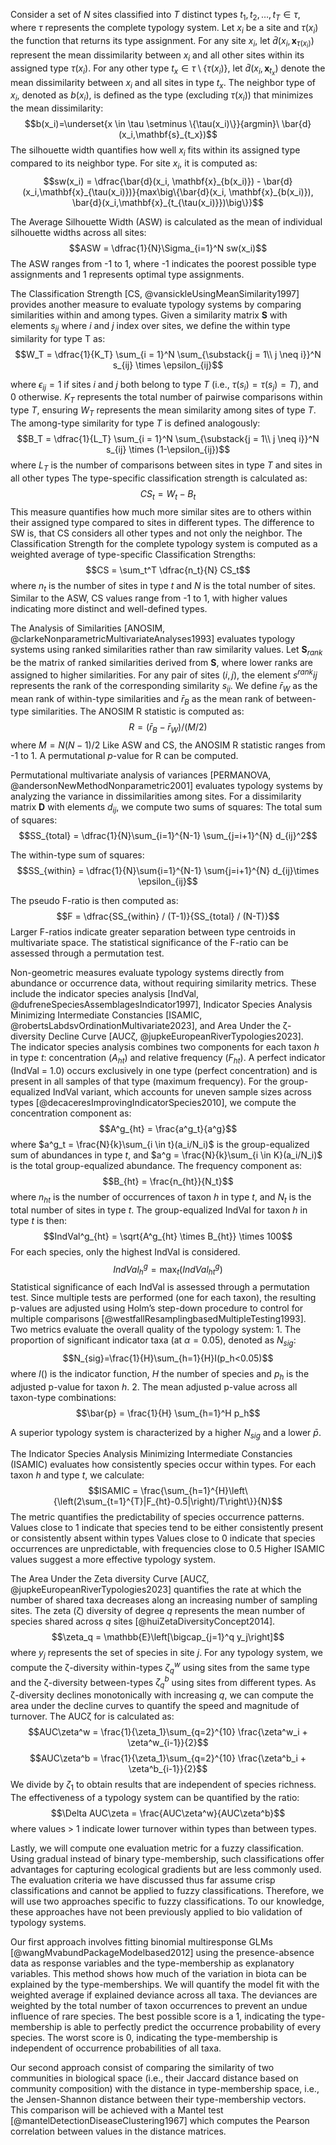 Consider a set of $N$ sites classified into $T$ distinct types $t_1, t_2, \dots, t_T \in \tau$, where $\tau$ represents the complete typology system.
Let $x_i$ be a site and $\tau(x_i)$ the function that returns its type assignment.
For any site $x_i$, let $\bar{d}(x_i,\mathbf{x}_{\tau(x_i)})$ represent the mean dissimilarity between $x_i$ and all other sites within its assigned type $\tau(x_i)$.
For any other type $t_x \in \tau \setminus \{\tau(x_i)\}$, let $\bar{d}(x_i,\mathbf{x}_{t_x})$ denote the mean dissimilarity between $x_i$ and all sites in type $t_x$.
The neighbor type of $x_i$, denoted as $b(x_i)$, is defined as the type (excluding $\tau(x_i)$) that minimizes the mean dissimilarity:
$$b(x_i)=\underset{x \in \tau \setminus \{\tau(x_i)\}}{argmin}\ \bar{d}(x_i,\mathbf{s}_{t_x})$$
The silhouette width quantifies how well $x_i$ fits within its assigned type compared to its neighbor type. For site $x_i$, it is computed as:   
$$sw(x_i) = \dfrac{\bar{d}(x_i, \mathbf{x}_{b(x_i)}) - \bar{d}(x_i,\mathbf{x}_{\tau(x_i)})}{max\big\{\bar{d}(x_i, \mathbf{x}_{b(x_i)}), \bar{d}(x_i,\mathbf{x}_{t_{\tau(x_i)}})\big\}}$$

The Average Silhouette Width (ASW) is calculated as the mean of individual silhouette  widths across all sites:
$$ASW = \dfrac{1}{N}\Sigma_{i=1}^N sw(x_i)$$
The ASW ranges from -1 to 1, where -1 indicates the poorest possible type assignments and 1 represents optimal type assignments.

<!-- Classification Strength --> 
The Classification Strength [CS, @vansickleUsingMeanSimilarity1997] provides another measure to evaluate typology systems by comparing similarities within and among types.
Given a similarity matrix $\mathbf{S}$ with elements $s_{ij}$ where $i$ and $j$ index over sites, we define the within type similarity for type T as:
$$W_T = \dfrac{1}{K_T} \sum_{i = 1}^N \sum_{\substack{j = 1\\ j \neq i}}^N s_{ij} \times \epsilon_{ij}$$

where $\epsilon_{ij} = 1$ if sites $i$ and $j$ both belong to type $T$ (i.e., $\tau(s_i)=\tau(s_j) = T$), and $0$ otherwise.
$K_T$ represents the total number of pairwise comparisons within type $T$, ensuring $W_T$ represents the mean similarity among sites of type $T$.
The among-type similarity for type $T$ is defined analogously: 
$$B_T = \dfrac{1}{L_T} \sum_{i = 1}^N \sum_{\substack{j = 1\\ j \neq i}}^N s_{ij} \times (1-\epsilon_{ij})$$ 
where $L_T$ is the number of comparisons between sites in type $T$ and sites in all other types
The type-specific classification strength is calculated as:
$$CS_t = W_t - B_t$$
This measure quantifies how much more similar sites are to others within their assigned type compared to sites in different types.
The difference to SW is, that CS considers all other types and not only the neighbor.
The Classification Strength for the complete typology system is computed as a weighted average of type-specific Classification Strengths:
$$CS = \sum_t^T \dfrac{n_t}{N} CS_t$$
where $n_t$ is the number of sites in type $t$ and $N$ is the total number of sites. 
Similar to the ASW, CS values range from -1 to 1, with higher values indicating more distinct and well-defined types.     

<!-- ANOSIM --> 
The Analysis of Similarities [ANOSIM, @clarkeNonparametricMultivariateAnalyses1993] evaluates typology systems using ranked similarities rather than raw similarity values. 
Let $\mathbf{S}_{rank}$ be the matrix of ranked similarities derived from $\mathbf{S}$, where lower ranks are assigned to higher similarities. 
For any pair of sites $(i,j)$, the element $s^{rank}{ij}$ represents the rank of the corresponding similarity $s_{ij}$.
We define $\bar{r}_W$ as the mean rank of within-type similarities and $\bar{r}_B$ as the mean rank of between-type similarities.
The ANOSIM R statistic is computed as:
$$R = (\bar{r}_B - \bar{r}_W)/(M/2)$$
where $M = N(N-1)/2$ 
Like ASW and CS, the ANOSIM R statistic ranges from -1 to 1.
A permutational *p*-value for R can be computed.     

Permutational multivariate analysis of variances [PERMANOVA, @andersonNewMethodNonparametric2001] evaluates typology systems by analyzing the variance in dissimilarities among sites.
For a dissimilarity matrix $\mathbf{D}$ with elements $d_{ij}$, we compute two sums of squares:
The total sum of squares: 
$$SS_{total} = \dfrac{1}{N}\sum_{i=1}^{N-1} \sum_{j=i+1}^{N} d_{ij}^2$$

The within-type sum of squares:
$$SS_{within} = \dfrac{1}{N}\sum{i=1}^{N-1} \sum{j=i+1}^{N} d_{ij}\times \epsilon_{ij}$$

The pseudo F-ratio is then computed as:
$$F = \dfrac{SS_{within} / (T-1)}{SS_{total} / (N-T)}$$
Larger F-ratios indicate greater separation between type centroids in multivariate space. 
The statistical significance of the F-ratio can be assessed through a permutation test. 

<!-- non geometric methods --> 
Non-geometric measures evaluate typology systems directly from abundance or occurrence data, without requiring similarity metrics.
These include the indicator species analysis [IndVal, @dufreneSpeciesAssemblagesIndicator1997], Indicator Species Analysis Minimizing Intermediate Constancies [ISAMIC, @robertsLabdsvOrdinationMultivariate2023], and Area Under the ζ-diversity Decline Curve [AUCζ, @jupkeEuropeanRiverTypologies2023].    
<!--IndVal --> 
The indicator species analysis combines two components for each taxon $h$ in type $t$: concentration ($A_{ht}$) and relative frequency ($F_{ht}$). 
A perfect indicator (IndVal = 1.0) occurs exclusively in one type (perfect concentration) and is present in all samples of that type (maximum frequency).
For the group-equalized IndVal variant, which accounts for uneven sample sizes across types [@decaceresImprovingIndicatorSpecies2010], we compute the concentration component as:
$$A^g_{ht} = \frac{a^g_t}{a^g}$$
where $a^g_t = \frac{N}{k}\sum_{i \in t}(a_i/N_i)$ is the group-equalized sum of abundances in type $t$, and $a^g = \frac{N}{k}\sum_{i \in K}(a_i/N_i)$ is the total group-equalized abundance.
The frequency component as:
$$B_{ht} = \frac{n_{ht}}{N_t}$$
where $n_{ht}$ is the number of occurrences of taxon $h$ in type $t$, and $N_t$ is the total number of sites in type $t$.
The group-equalized IndVal for taxon $h$ in type $t$ is then:
$$IndVal^g_{ht} = \sqrt{A^g_{ht} \times B_{ht}} \times 100$$
For each species, only the highest IndVal is considered. 
$$IndVal^g_h = \max_{t}(IndVal^g_{ht})$$
Statistical significance of each IndVal is assessed through a permutation test. 
Since multiple tests are performed (one for each taxon), the resulting p-values are adjusted using Holm's step-down procedure to control for multiple comparisons [@westfallResamplingbasedMultipleTesting1993].
Two metrics evaluate the overall quality of the typology system:
1. The proportion of significant indicator taxa (at $\alpha = 0.05$), denoted as $N_{sig}$:
$$N_{sig}=\frac{1}{H}\sum_{h=1}{H}I(p_h<0.05)$$
where $I()$ is the indicator function, $H$ the number of species and $p_h$ is the adjusted p-value for taxon $h$. 
2. The mean adjusted p-value across all taxon-type combinations:
$$\bar{p} = \frac{1}{H} \sum_{h=1}^H p_h$$

A superior typology system is characterized by a higher $N_{sig}$ and a lower $\bar{p}$. 

The Indicator Species Analysis Minimizing Intermediate Constancies (ISAMIC) evaluates how consistently species occur within types. 
For each taxon $h$ and type $t$, we calculate:
$$ISAMIC = \frac{\sum_{h=1}^{H}\left\{\left(2\sum_{t=1}^{T}|F_{ht}-0.5|\right)/T\right\}}{N}$$ 
The metric quantifies the predictability of species occurrence patterns.
Values close to 1 indicate that species tend to be either consistently present or consistently absent within types
Values close to 0 indicate that species occurrences are unpredictable, with frequencies close to 0.5
Higher ISAMIC values suggest a more effective typology system.

The Area Under the Zeta diversity Curve [AUCζ, @jupkeEuropeanRiverTypologies2023] quantifies the rate at which the number of shared taxa decreases along an increasing number of sampling sites. 
The zeta (ζ) diversity of degree $q$ represents the mean number of species shared across $q$ sites [@huiZetaDiversityConcept2014].
$$\zeta_q = \mathbb{E}\left[\bigcap_{j=1}^q y_j\right]$$
where $y_j$ represents the set of species in site $j$.
For any typology system, we compute the ζ-diversity within-types $\zeta^w_q$ using sites from the same type
and the ζ-diversity between-types $\zeta^b_q$ using sites from different types.
As ζ-diversity declines monotonically with increasing $q$, we can compute the area under the decline curves to quantify the speed and magnitude of turnover. 
The AUCζ for is calculated as:
$$AUC\zeta^w = \frac{1}{\zeta_1}\sum_{q=2}^{10} \frac{\zeta^w_i + \zeta^w_{i-1}}{2}$$
$$AUC\zeta^b = \frac{1}{\zeta_1}\sum_{q=2}^{10} \frac{\zeta^b_i + \zeta^b_{i-1}}{2}$$
We divide by $\zeta_1$ to obtain results that are independent of species richness. 
The effectiveness of a typology system can be quantified by the ratio:
$$\Delta AUC\zeta = \frac{AUC\zeta^w}{AUC\zeta^b}$$
where values > 1 indicate lower turnover within types than between types.

Lastly, we will compute one evaluation metric for a fuzzy classification. 
Using gradual instead of binary type-membership, such classifications offer advantages for capturing ecological gradients  but are less commonly used. 
The evaluation criteria we have discussed thus far assume crisp classifications and cannot be applied to fuzzy classifications. 
Therefore, we will use two approaches specific to fuzzy classifications. 
To our knowledge, these approaches have not been previously applied to bio validation of typology systems. 

Our first approach involves fitting binomial multiresponse GLMs [@wangMvabundPackageModelbased2012] using the presence-absence data as response variables and the type-membership as explanatory variables. 
This method shows how much of the variation in biota can be explained by the type-memberships. 
We will quantify the model fit with the weighted average if explained deviance across all taxa.
The deviances are weighted by the total number of taxon occurrences to prevent an undue influence of rare species. 
The best possible score is a 1, indicating the type-membership is able to perfectly predict the occurrence probability of every species. 
The worst score is 0, indicating the type-membership is independent of occurrence probabilities of all taxa. 

Our second approach consist of comparing the similarity of two communities in biological space (i.e., their Jaccard distance based on community composition) with the distance in type-membership space, i.e., the Jensen-Shannon distance between their type-membership vectors. This comparison will be achieved with a Mantel test [@mantelDetectionDiseaseClustering1967] which computes the Pearson correlation between values in the distance matrices. 